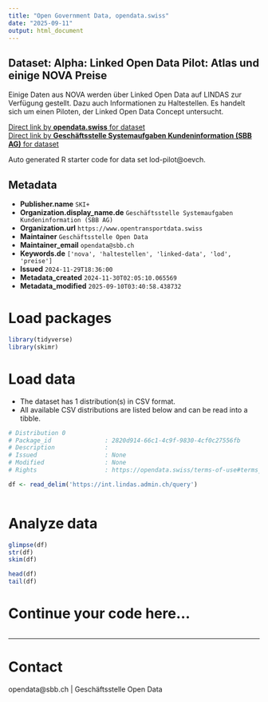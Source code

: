 ```yaml
---
title: "Open Government Data, opendata.swiss"
date: "2025-09-11"
output: html_document
---
```


## Dataset: Alpha: Linked Open Data Pilot: Atlas und einige NOVA Preise

Einige Daten aus NOVA werden über Linked Open Data auf LINDAS zur Verfügung gestellt. Dazu auch Informationen zu Haltestellen. Es handelt sich um einen Piloten, der Linked Open Data Concept untersucht.

[Direct link by **opendata.swiss** for dataset](https://opendata.swiss/de/dataset/alpha-linked-open-data-pilot-atlas-und-einige-nova-preise)<br>
[Direct link by **Geschäftsstelle Systemaufgaben Kundeninformation (SBB AG)** for dataset](https://data.opentransportdata.swiss/dataset/lod-pilot)

Auto generated R starter code for data set lod-pilot@oevch.

## Metadata

- **Publisher.name** `SKI+`
- **Organization.display_name.de** `Geschäftsstelle Systemaufgaben Kundeninformation (SBB AG)`
- **Organization.url** `https://www.opentransportdata.swiss`
- **Maintainer** `Geschäftsstelle Open Data`
- **Maintainer_email** `opendata@sbb.ch`
- **Keywords.de** `['nova', 'haltestellen', 'linked-data', 'lod', 'preise']`
- **Issued** `2024-11-29T18:36:00`
- **Metadata_created** `2024-11-30T02:05:10.065569`
- **Metadata_modified** `2025-09-10T03:40:58.438732`


# Load packages

```r

library(tidyverse)
library(skimr)

```

# Load data

-   The dataset has 1 distribution(s) in CSV format.
-   All available CSV distributions are listed below and can be read into a tibble.

```r

# Distribution 0
# Package_id               : 2820d914-66c1-4c9f-9830-4cf0c27556fb
# Description              : 
# Issued                   : None
# Modified                 : None
# Rights                   : https://opendata.swiss/terms-of-use#terms_by

df <- read_delim('https://int.lindas.admin.ch/query')



```

# Analyze data

```r

glimpse(df)
str(df)
skim(df)

head(df)
tail(df)

```

# Continue your code here...

```r

```

------------------------------------------------------------------------

# Contact

opendata@sbb.ch | Geschäftsstelle Open Data
